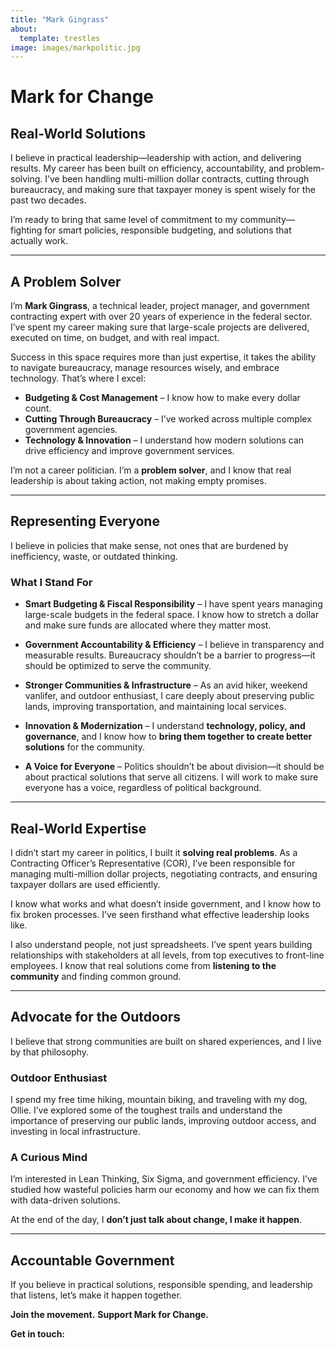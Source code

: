 ```yaml
---
title: "Mark Gingrass"
about:
  template: trestles
image: images/markpolitic.jpg
---
```


# Mark for Change

## **Real-World Solutions**

I believe in practical leadership—leadership with action, and delivering results. My career has been built on efficiency, accountability, and problem-solving. I've been handling multi-million dollar contracts, cutting through bureaucracy, and making sure that taxpayer money is spent wisely for the past two decades.

I’m ready to bring that same level of commitment to my community—fighting for smart policies, responsible budgeting, and solutions that actually work.

---

## **A Problem Solver**
I’m **Mark Gingrass**, a technical leader, project manager, and government contracting expert with over 20 years of experience in the federal sector. I’ve spent my career making sure that large-scale projects are delivered, executed on time, on budget, and with real impact. 

Success in this space requires more than just expertise, it takes the ability to navigate bureaucracy, manage resources wisely, and embrace technology. That’s where I excel:

- **Budgeting & Cost Management** – I know how to make every dollar count.
- **Cutting Through Bureaucracy** – I’ve worked across multiple complex government agencies.
- **Technology & Innovation** – I understand how modern solutions can drive efficiency and improve government services.

I’m not a career politician. I’m a **problem solver**, and I know that real leadership is about taking action, not making empty promises.

---

## **Representing Everyone**

I believe in policies that make sense, not ones that are burdened by inefficiency, waste, or outdated thinking.

### **What I Stand For**

- **Smart Budgeting & Fiscal Responsibility** – I have spent years managing large-scale budgets in the federal space. I know how to stretch a dollar and make sure funds are allocated where they matter most.  

- **Government Accountability & Efficiency** – I believe in transparency and measurable results. Bureaucracy shouldn’t be a barrier to progress—it should be optimized to serve the community.  

- **Stronger Communities & Infrastructure** – As an avid hiker, weekend vanlifer, and outdoor enthusiast, I care deeply about preserving public lands, improving transportation, and maintaining local services.  

- **Innovation & Modernization** – I understand **technology, policy, and governance**, and I know how to **bring them together to create better solutions** for the community.  

- **A Voice for Everyone** – Politics shouldn't be about division—it should be about practical solutions that serve all citizens. I will work to make sure everyone has a voice, regardless of political background.

---

## **Real-World Expertise**

I didn’t start my career in politics, I built it **solving real problems**. As a Contracting Officer’s Representative (COR), I’ve been responsible for managing multi-million dollar projects, negotiating contracts, and ensuring taxpayer dollars are used efficiently.  

I know what works and what doesn’t inside government, and I know how to fix broken processes. I’ve seen firsthand what effective leadership looks like.  

I also understand people, not just spreadsheets. I’ve spent years building relationships with stakeholders at all levels, from top executives to front-line employees. I know that real solutions come from **listening to the community** and finding common ground.

---

## **Advocate for the Outdoors**

I believe that strong communities are built on shared experiences, and I live by that philosophy. 

### **Outdoor Enthusiast**

I spend my free time hiking, mountain biking, and traveling with my dog, Ollie. I’ve explored some of the toughest trails and understand the importance of preserving our public lands, improving outdoor access, and investing in local infrastructure.

### **A Curious Mind**  

I’m  interested in Lean Thinking, Six Sigma, and government efficiency. I’ve studied how wasteful policies harm our economy and how we can fix them with data-driven solutions.

At the end of the day, I **don’t just talk about change, I make it happen**.

---

## **Accountable Government**

If you believe in practical solutions, responsible spending, and leadership that listens, let’s make it happen together.  

**Join the movement.** **Support Mark for Change.**  

**Get in touch:**